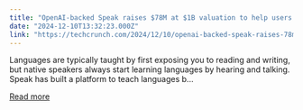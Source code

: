 ```yaml
---
title: "OpenAI-backed Speak raises $78M at $1B valuation to help users learn languages by talking out loud"
date: "2024-12-10T13:32:23.000Z"
link: "https://techcrunch.com/2024/12/10/openai-backed-speak-raises-78m-at-1b-valuation-to-help-users-learn-languages-by-talking-out-loud/"
---
```


Languages are typically taught by first exposing you to reading and writing, but native speakers always start learning languages by hearing and talking. Speak has built a platform to teach languages b...

[Read more](https://techcrunch.com/2024/12/10/openai-backed-speak-raises-78m-at-1b-valuation-to-help-users-learn-languages-by-talking-out-loud/)

